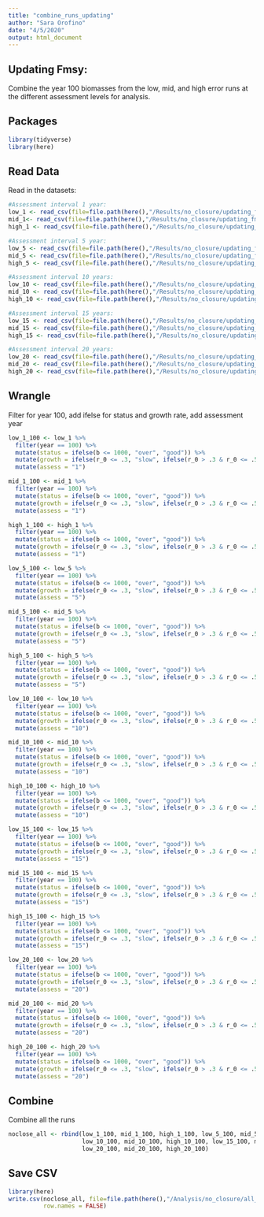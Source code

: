 ```yaml
---
title: "combine_runs_updating"
author: "Sara Orofino"
date: "4/5/2020"
output: html_document
---
```


## Updating Fmsy:  

Combine the year 100 biomasses from the low, mid, and high error runs at the different assessment levels for analysis.  

## Packages
```r
library(tidyverse)
library(here)
```

## Read Data

Read in the datasets:  
```r
#Assessment interval 1 year:
low_1 <- read_csv(file=file.path(here(),"/Results/no_closure/updating_fmsy/lowerror/lowerr_1_95.csv"))
mid_1<- read_csv(file=file.path(here(),"/Results/no_closure/updating_fmsy/miderror/miderr_1_95.csv"))
high_1 <- read_csv(file=file.path(here(),"/Results/no_closure/updating_fmsy/higherror/higherr_1_95.csv"))

#Assessment interval 5 year:
low_5 <- read_csv(file=file.path(here(),"/Results/no_closure/updating_fmsy/lowerror/lowerr_5_95.csv"))
mid_5 <- read_csv(file=file.path(here(),"/Results/no_closure/updating_fmsy/miderror/miderr_5_95.csv"))
high_5 <- read_csv(file=file.path(here(),"/Results/no_closure/updating_fmsy/higherror/higherr_5_95.csv"))

#Assessment interval 10 years:
low_10 <- read_csv(file=file.path(here(),"/Results/no_closure/updating_fmsy/lowerror/lowerr_10_95.csv"))
mid_10 <- read_csv(file=file.path(here(),"/Results/no_closure/updating_fmsy/miderror/miderr_10_95.csv"))
high_10 <- read_csv(file=file.path(here(),"/Results/no_closure/updating_fmsy/higherror/higherr_10_95.csv"))

#Assessment interval 15 years:
low_15 <- read_csv(file=file.path(here(),"/Results/no_closure/updating_fmsy/lowerror/lowerr_15_95.csv"))
mid_15 <- read_csv(file=file.path(here(),"/Results/no_closure/updating_fmsy/miderror/miderr_15_95.csv"))
high_15 <- read_csv(file=file.path(here(),"/Results/no_closure/updating_fmsy/higherror/higherr_15_95.csv"))

#Assessment interval 20 years:
low_20 <- read_csv(file=file.path(here(),"/Results/no_closure/updating_fmsy/lowerror/lowerr_20_95.csv"))
mid_20 <- read_csv(file=file.path(here(),"/Results/no_closure/updating_fmsy/miderror/miderr_20_95.csv"))
high_20 <- read_csv(file=file.path(here(),"/Results/no_closure/updating_fmsy/higherror/higherr_20_95.csv"))

```


## Wrangle
Filter for year 100, add ifelse for status and growth rate, add assessment year    
```r
low_1_100 <- low_1 %>% 
  filter(year == 100) %>% 
  mutate(status = ifelse(b <= 1000, "over", "good")) %>% 
  mutate(growth = ifelse(r_0 <= .3, "slow", ifelse(r_0 > .3 & r_0 <= .5, "medium", "fast"))) %>% 
  mutate(assess = "1")

mid_1_100 <- mid_1 %>% 
  filter(year == 100) %>% 
  mutate(status = ifelse(b <= 1000, "over", "good")) %>% 
  mutate(growth = ifelse(r_0 <= .3, "slow", ifelse(r_0 > .3 & r_0 <= .5, "medium", "fast"))) %>% 
  mutate(assess = "1")

high_1_100 <- high_1 %>% 
  filter(year == 100) %>% 
  mutate(status = ifelse(b <= 1000, "over", "good")) %>% 
  mutate(growth = ifelse(r_0 <= .3, "slow", ifelse(r_0 > .3 & r_0 <= .5, "medium", "fast"))) %>% 
  mutate(assess = "1")

low_5_100 <- low_5 %>% 
  filter(year == 100) %>% 
  mutate(status = ifelse(b <= 1000, "over", "good")) %>% 
  mutate(growth = ifelse(r_0 <= .3, "slow", ifelse(r_0 > .3 & r_0 <= .5, "medium", "fast"))) %>% 
  mutate(assess = "5")

mid_5_100 <- mid_5 %>% 
  filter(year == 100) %>% 
  mutate(status = ifelse(b <= 1000, "over", "good")) %>% 
  mutate(growth = ifelse(r_0 <= .3, "slow", ifelse(r_0 > .3 & r_0 <= .5, "medium", "fast"))) %>% 
  mutate(assess = "5")

high_5_100 <- high_5 %>% 
  filter(year == 100) %>% 
  mutate(status = ifelse(b <= 1000, "over", "good")) %>% 
  mutate(growth = ifelse(r_0 <= .3, "slow", ifelse(r_0 > .3 & r_0 <= .5, "medium", "fast"))) %>% 
  mutate(assess = "5")

low_10_100 <- low_10 %>% 
  filter(year == 100) %>% 
  mutate(status = ifelse(b <= 1000, "over", "good")) %>% 
  mutate(growth = ifelse(r_0 <= .3, "slow", ifelse(r_0 > .3 & r_0 <= .5, "medium", "fast"))) %>% 
  mutate(assess = "10")

mid_10_100 <- mid_10 %>% 
  filter(year == 100) %>% 
  mutate(status = ifelse(b <= 1000, "over", "good")) %>% 
  mutate(growth = ifelse(r_0 <= .3, "slow", ifelse(r_0 > .3 & r_0 <= .5, "medium", "fast"))) %>% 
  mutate(assess = "10")

high_10_100 <- high_10 %>% 
  filter(year == 100) %>% 
  mutate(status = ifelse(b <= 1000, "over", "good")) %>% 
  mutate(growth = ifelse(r_0 <= .3, "slow", ifelse(r_0 > .3 & r_0 <= .5, "medium", "fast"))) %>% 
  mutate(assess = "10")

low_15_100 <- low_15 %>% 
  filter(year == 100) %>% 
  mutate(status = ifelse(b <= 1000, "over", "good")) %>% 
  mutate(growth = ifelse(r_0 <= .3, "slow", ifelse(r_0 > .3 & r_0 <= .5, "medium", "fast"))) %>% 
  mutate(assess = "15")

mid_15_100 <- mid_15 %>% 
  filter(year == 100) %>% 
  mutate(status = ifelse(b <= 1000, "over", "good")) %>% 
  mutate(growth = ifelse(r_0 <= .3, "slow", ifelse(r_0 > .3 & r_0 <= .5, "medium", "fast"))) %>% 
  mutate(assess = "15")

high_15_100 <- high_15 %>% 
  filter(year == 100) %>% 
  mutate(status = ifelse(b <= 1000, "over", "good")) %>% 
  mutate(growth = ifelse(r_0 <= .3, "slow", ifelse(r_0 > .3 & r_0 <= .5, "medium", "fast"))) %>% 
  mutate(assess = "15")

low_20_100 <- low_20 %>% 
  filter(year == 100) %>% 
  mutate(status = ifelse(b <= 1000, "over", "good")) %>% 
  mutate(growth = ifelse(r_0 <= .3, "slow", ifelse(r_0 > .3 & r_0 <= .5, "medium", "fast"))) %>% 
  mutate(assess = "20")

mid_20_100 <- mid_20 %>% 
  filter(year == 100) %>% 
  mutate(status = ifelse(b <= 1000, "over", "good")) %>% 
  mutate(growth = ifelse(r_0 <= .3, "slow", ifelse(r_0 > .3 & r_0 <= .5, "medium", "fast"))) %>% 
  mutate(assess = "20")

high_20_100 <- high_20 %>% 
  filter(year == 100) %>% 
  mutate(status = ifelse(b <= 1000, "over", "good")) %>% 
  mutate(growth = ifelse(r_0 <= .3, "slow", ifelse(r_0 > .3 & r_0 <= .5, "medium", "fast"))) %>% 
  mutate(assess = "20")
```


## Combine
Combine all the runs  

```r
noclose_all <- rbind(low_1_100, mid_1_100, high_1_100, low_5_100, mid_5_100, high_5_100,
                     low_10_100, mid_10_100, high_10_100, low_15_100, mid_15_100, high_15_100,
                     low_20_100, mid_20_100, high_20_100)
```

## Save CSV
```r
library(here)
write.csv(noclose_all, file=file.path(here(),"/Analysis/no_closure/all_data/noclose_all_u.csv"),
          row.names = FALSE)
```

